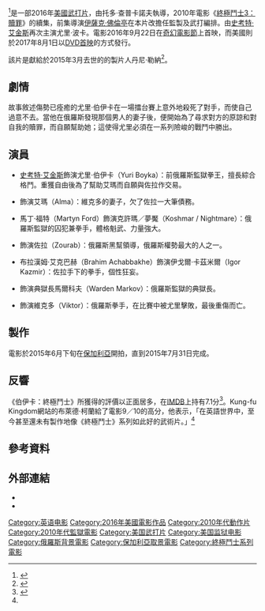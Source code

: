{{noteTA
|T=zh-hk:鐵拳救贖;zh-tw:伯伊卡：終極鬥士;zh-cn:终极斗士4;
|G1=Show
|G2=Movie
|1=zh-hk:鐵拳救贖;zh-tw:伯伊卡：終極鬥士;zh-cn:终极斗士4;
}}
{{Infobox film
| name           = 伯伊卡：終極鬥士
| original_name  = {{lang|en|''Boyka: Undisputed''}}
| image          = Boyka Undisputed Poster.jpg
| caption        = 電影海報
| director       = 托多·查普卡諾夫
| producer       = {{plainlist|
*{{le|博茲·大衛遜|Boaz Davidson}}
*約翰·湯普森
*馬克·吉爾
*李斯·威爾登
*[[伊薩克·佛倫亭|伊薩克·佛倫亭]]
}}
| screenplay     = {{plainlist|
*大衛·懷特
*東尼·莫許
}}
| story          = 博茲·大衛遜
| starring       = {{plainlist|
* [[史考特·艾金斯|史考特·艾金斯]]
* {{le|泰奧多拉·杜豪尼科娃|Teodora Duhovnikova}}
* 馬丁·福特
}}
| music          = 史帝夫·愛德華茲
| cinematography = 伊邦·瓦索夫
| editing        = 艾利特·拉茲
| studio         = {{le|怒族影業|Nu Image}}
| distributor    = {{le|艾維·勒納|Avi Lerner|Millennium Films}}
| released       = {{film date|2016|9|22|[[奇幻電影節|奇幻電影節]]|2017|8|1|美國}}
| runtime        = 86分鐘
| country        = 美國
| language       = 英語
| budget         = 
| gross          = 
| preceded_by    = 《[[終極鬥士3：贖罪|終極鬥士3：贖罪]]》
| followed_by    = 
| cn_name        = 终极斗士4
| hk_name        = 鐵拳救贖<ref>{{Cite web |url = https://www.yesasia.com/global/%E9%90%B5%E6%8B%B3%E6%95%91%E8%B4%96-2016-dvd-%E9%A6%99%E6%B8%AF%E7%89%88/1062141202-0-0-0-zh_TW/info.html |title = 鐵拳救贖 (2016) (DVD) (香港版) |publisher = yesasia.com}}</ref>
| tw_name        = 伯伊卡：終極鬥士
}}
{{作品名稱|name=''Boyka: Undisputed''，或記作{{lang|en|''Boyka: Undisputed IV''}}|hk=鐵拳救贖|tw=伯伊卡：終極鬥士|cn=终极斗士4}}<ref>{{Cite web |url=https://www.facebook.com/BoykaUndisputedIV/photos/a.122645544465193.20168.117178401678574/1010282052368200/ |title=With the editing of Boyka: Undisputed now complete... — Boyka: Undisputed (Official Facebook Page) |accessdate=2017-03-17 |archive-date=2020-04-14 |archive-url=https://web.archive.org/web/20200414154116/https://www.facebook.com/BoykaUndisputedIV/photos/a.122645544465193.20168.117178401678574/1010282052368200/ |dead-url=no }}</ref>是一部2016年[[美國|美國]][[武俠片|武打片]]，由托多·查普卡諾夫執導，2010年電影《[[終極鬥士3：贖罪|終極鬥士3：贖罪]]》的續集，前集導演[[伊薩克·佛倫亭|伊薩克·佛倫亭]]在本片改擔任監製及武打編排。由[[史考特·艾金斯|史考特·艾金斯]]再次主演尤里·波卡。電影2016年9月22日在[[奇幻電影節|奇幻電影節]]上首映，而美國則於2017年8月1日以[[DVD首映|DVD首映]]的方式發行。

該片是獻給於2015年3月去世的{{le|怒族影業|Nu Image}}的製片人丹尼·勒納<ref name="Kung-fu Kingdom">{{cite web|url=http://kungfukingdom.com/boyka-undisputed-4-movie-review/|title=Boyka: Undisputed 4 (2016)|website=Kung-fu Kingdom|accessdate=2017-09-15|date=2016-12-13|archive-date=2020-10-30|archive-url=https://web.archive.org/web/20201030081749/https://kungfukingdom.com/boyka-undisputed-4-movie-review/|dead-url=no}}</ref>。

== 劇情 ==
故事敘述傷勢已痊癒的尤里·伯伊卡在一場擂台賽上意外地殺死了對手，而使自己過意不去。當他在俄羅斯發現那個男人的妻子後，便開始為了尋求對方的原諒和對自我的贖罪，而自願幫助她；這使得尤里必須在一系列險峻的戰鬥中勝出。

== 演員 ==
* [[史考特·艾金斯|史考特·艾金斯]]飾演尤里·伯伊卡（Yuri Boyka）：前俄羅斯監獄拳王，擅長綜合格鬥。重獲自由後為了幫助艾瑪而自願與佐拉作交易。
* {{le|泰奧多拉·杜豪尼科娃|Teodora Duhovnikova}}飾演艾瑪（Alma）：維克多的妻子，欠了佐拉一大筆債務。
* 馬丁·福特（Martyn Ford）飾演克許瑪／夢魘（Koshmar / Nightmare）：俄羅斯監獄的囚犯兼拳手，體格魁武、力量強大。
* {{le|艾隆·艾巴特巴爾|Alon Abutbul}}飾演佐拉（Zourab）：俄羅斯黑幫領導，俄羅斯權勢最大的人之一。
* 布拉漢姆·艾克巴赫（Brahim Achabbakhe）飾演伊戈爾·卡茲米爾（Igor Kazmir）：佐拉手下的拳手，個性狂妄。
* {{le|瓦倫丁·加內夫|Valentin Ganev}}飾演典獄長馬爾科夫（Warden Markov）：俄羅斯監獄的典獄長。
* {{le|艾米里·德·法爾科|Emilien De Falco}}飾演維克多（Viktor）：俄羅斯拳手，在比賽中被尤里擊敗，最後重傷而亡。

== 製作 ==
電影於2015年6月下旬在[[保加利亞|保加利亞]]開拍，直到2015年7月31日完成。

== 反響 ==
《伯伊卡：終極鬥士》所獲得的評價以正面居多，在[[IMDB|IMDB]]上持有7.1分<ref name="imdb">{{cite web|url=http://www.imdb.com/title/tt3344680/|title=Boyka: Undisputed IV (2016)|website=[[IMDB|IMDB]]|accessdate=2017-09-19|archive-date=2020-11-09|archive-url=https://web.archive.org/web/20201109041551/https://www.imdb.com/title/tt3344680/|dead-url=no}}</ref>。Kung-fu Kingdom網站的布萊德·柯蘭給了電影9／10的高分，他表示，「在英語世界中，至今甚至還未有製作地像《終極鬥士》系列如此好的武術片。」<ref name="Kung-fu Kingdom" />

== 參考資料 ==
{{Reflist|30em}}

== 外部連結 ==
* {{IMDb title|3344680}}
* {{Facebook|BoykaUndisputedIV}}

{{終極鬥士}}
{{DEFAULTSORT:Boyka: Undisputed}}
[[Category:英语电影|Category:英语电影]]
[[Category:2016年美國電影作品|Category:2016年美國電影作品]]
[[Category:2010年代動作片|Category:2010年代動作片]]
[[Category:2010年代監獄電影|Category:2010年代監獄電影]]
[[Category:美国武打片|Category:美国武打片]]
[[Category:美国监狱电影|Category:美国监狱电影]]
[[Category:俄羅斯背景電影|Category:俄羅斯背景電影]]
[[Category:保加利亞取景電影|Category:保加利亞取景電影]]
[[Category:終極鬥士系列電影|Category:終極鬥士系列電影]]